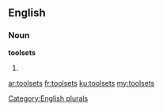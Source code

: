 ==English==

===Noun===
'''toolsets'''

# {{plural of|toolset}}

[[Category:English plurals]]

[[ar:toolsets]]
[[fr:toolsets]]
[[ku:toolsets]]
[[my:toolsets]]